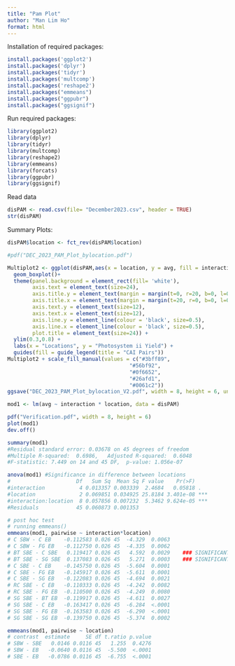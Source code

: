 ```yaml
---
title: "Pam Plot"
author: "Man Lim Ho"
format: html
---
```


Installation of required packages:

```r
install.packages('ggplot2')
install.packages('dplyr')
install.packages('tidyr')
install.packages('multcomp')
install.packages('reshape2')
install.packages("emmeans")
install.packages("ggpubr")
install.packages("ggsignif")
```

Run required packages:

```r
library(ggplot2)
library(dplyr)
library(tidyr)
library(multcomp)
library(reshape2)
library(emmeans)
library(forcats)
library(ggpubr)
library(ggsignif)
```

Read data

```r
disPAM <- read.csv(file= "December2023.csv", header = TRUE)
str(disPAM)
```

Summary Plots:
```r
disPAM$location <- fct_rev(disPAM$location)
```

```r
#pdf("DEC_2023_PAM_Plot_bylocation.pdf")

Multiplot2 <- ggplot(disPAM,aes(x = location, y = avg, fill = interaction)) +
  geom_boxplot()+
  theme(panel.background = element_rect(fill= 'white'),
        axis.text = element_text(size=24),
        axis.title.y = element_text(margin = margin(t=0, r=20, b=0, l=0), size = 18),
        axis.title.x = element_text(margin = margin(t=20, r=0, b=0, l=0), size = 18),
        axis.text.y = element_text(size=12),
        axis.text.x = element_text(size=12),
        axis.line.y = element_line(colour = 'black', size=0.5),
        axis.line.x = element_line(colour = 'black', size=0.5),
        plot.title = element_text(size=24)) +
  ylim(0.3,0.8) +
  labs(x = "Locations", y = "Photosystem ii Yield") +
  guides(fill = guide_legend(title = "CAI Pairs"))
Multiplot2 + scale_fill_manual(values = c("#3bff89",
                                       "#56bf92",
                                       "#0f6652",
                                       "#26afd1",
                                       "#0061c2"))
ggsave("DEC_2023_PAM_Plot_bylocation_V2.pdf", width = 8, height = 6, units = "in")
```

```r
mod1 <- lm(avg ~ interaction * location, data = disPAM)

pdf("Verification.pdf", width = 8, height = 6)
plot(mod1)
dev.off()

summary(mod1)
#Residual standard error: 0.03678 on 45 degrees of freedom
#Multiple R-squared:  0.6986,	Adjusted R-squared:  0.6048 
#F-statistic: 7.449 on 14 and 45 DF,  p-value: 1.056e-07

anova(mod1) #Significance in difference between locations
#                     Df   Sum Sq  Mean Sq F value    Pr(>F)    
#interaction           4 0.013357 0.003339  2.4684   0.05818 .  
#location              2 0.069851 0.034925 25.8184 3.401e-08 ***
#interaction:location  8 0.057856 0.007232  5.3462 9.624e-05 ***
#Residuals            45 0.060873 0.001353

# post hoc test 
# running emmeans()
emmeans(mod1, pairwise ~ interaction*location)
# C SBW - C EB    -0.112583 0.026 45  -4.329  0.0063
# C SBW - FG EB   -0.112750 0.026 45  -4.335  0.0062
# BT SBE - C SBE   0.119417 0.026 45   4.592  0.0029    ### SIGNIFICANT
# BT SBE - SG SBE  0.137083 0.026 45   5.271  0.0003    ### SIGNIFICANT
# C SBE - C EB    -0.145750 0.026 45  -5.604  0.0001
# C SBE - FG EB   -0.145917 0.026 45  -5.611  0.0001
# C SBE - SG EB   -0.122083 0.026 45  -4.694  0.0021
# RC SBE - C EB   -0.110333 0.026 45  -4.242  0.0082
# RC SBE - FG EB  -0.110500 0.026 45  -4.249  0.0080
# SG SBE - BT EB  -0.119917 0.026 45  -4.611  0.0027
# SG SBE - C EB   -0.163417 0.026 45  -6.284  <.0001
# SG SBE - FG EB  -0.163583 0.026 45  -6.290  <.0001
# SG SBE - SG EB  -0.139750 0.026 45  -5.374  0.0002

emmeans(mod1, pairwise ~ location)
# contrast  estimate     SE df t.ratio p.value
# SBW - SBE   0.0146 0.0116 45   1.255  0.4276
# SBW - EB   -0.0640 0.0116 45  -5.500  <.0001
# SBE - EB   -0.0786 0.0116 45  -6.755  <.0001
```
